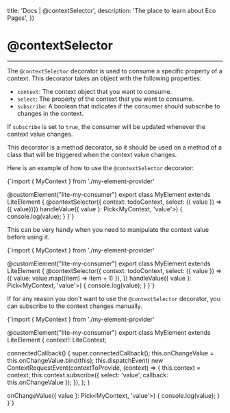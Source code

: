 

  title: 'Docs | @contextSelector',
  description: 'The place to learn about Eco Pages',
})

# @contextSelector
---

The `@contextSelector` decorator is used to consume a specific property of a context. This decorator takes an object with the following properties:

- `context`: The context object that you want to consume.
- `select`: The property of the context that you want to consume.
- `subscribe`: A boolean that indicates if the consumer should subscribe to changes in the context.

If `subscribe` is set to `true`, the consumer will be updated whenever the context value changes.

This decorator is a method decorator, so it should be used on a method of a class that will be triggered when the context value changes.

Here is an example of how to use the `@contextSelector` decorator:

<CodeBlock lang='typescript'>{`import { MyContext } from './my-element-provider'

@customElement("lite-my-consumer")
export class MyElement extends LiteElement {
  @contextSelector({ context: todoContext, select: ({ value }) => ({ value})})
  handleValue({ value }: Pick<MyContext, 'value'>) {
    console.log(value);
  }
}`}</CodeBlock>

This can be very handy when you need to manipulate the context value before using it.

<CodeBlock lang='typescript'>{`import { MyContext } from './my-element-provider'

@customElement("lite-my-consumer")
export class MyElement extends LiteElement {
  @contextSelector({
    context: todoContext,
    select: ({ value }) => ({ value: value.map((item) => item + 1) }),
  })
  handleValue({ value }: Pick<MyContext, 'value'>) {
    console.log(value);
  }
}`}</CodeBlock>

If for any reason you don't want to use the `@contextSelector` decorator, you can subscribe to the context changes manually.

<CodeBlock lang='typescript'>{`import { MyContext } from './my-element-provider'

@customElement("lite-my-consumer")
export class MyElement extends LiteElement {
  context!: LiteContext<typeof myContext>;

  connectedCallback() {
    super.connectedCallback();
    this.onChangeValue = this.onChangeValue.bind(this);
    this.dispatchEvent(
      new ContextRequestEvent(contextToProvide, (context) => {
        this.context = context;
        this.context.subscribe({ select: 'value', callback: this.onChangeValue });
      }),
    );
  }

  onChangeValue({ value }: Pick<MyContext, 'value'>) {
    console.log(value);
  }
}`}</CodeBlock>
